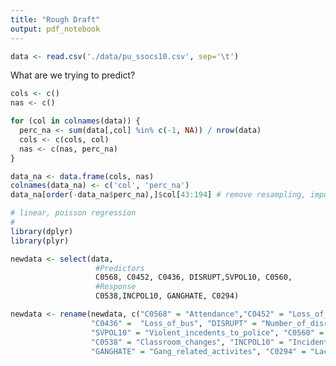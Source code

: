 ```yaml
---
title: "Rough Draft"
output: pdf_notebook
---
```


```r
data <- read.csv('./data/pu_ssocs10.csv', sep='\t')
```

What are we trying to predict?

```r
cols <- c()
nas <- c()

for (col in colnames(data)) {
  perc_na <- sum(data[,col] %in% c(-1, NA)) / nrow(data)
  cols <- c(cols, col)
  nas <- c(nas, perc_na)
}

data_na <- data.frame(cols, nas)
colnames(data_na) <- c('col', 'perc_na')
data_na[order(-data_na$perc_na),]$col[43:194] # remove resampling, imputation, X, and all columns with NA
```

```r
# linear, poisson regression
# 
library(dplyr)
library(plyr)

newdata <- select(data,
                   #Predictors
                   C0568, C0452, C0436, DISRUPT,SVPOL10, C0560, 
                   #Response
                   C0538,INCPOL10, GANGHATE, C0294)

newdata <- rename(newdata, c("C0568" = "Attendance","C0452" = "Loss_of_privlege", 
                  "C0436" =  "Loss_of_bus", "DISRUPT" = "Number_of_disruptions", 
                  "SVPOL10" = "Violent_incedents_to_police", "C0560" = "Crime_where_students_live",
                  "C0538" = "Classroom_changes", "INCPOL10" = "Incidents_reported_to_police",
                  "GANGHATE" = "Gang_related_activites", "C0294" = "Lack_of_funds"))

```